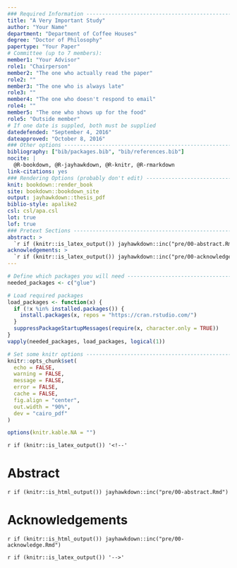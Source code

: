 ```yaml
---
### Required Information -------------------------------------------------------
title: "A Very Important Study"
author: "Your Name"
department: "Department of Coffee Houses"
degree: "Doctor of Philosophy"
papertype: "Your Paper"
# Committee (up to 7 members):
member1: "Your Advisor"
role1: "Chairperson"
member2: "The one who actually read the paper"
role2: ""
member3: "The one who is always late"
role3: ""
member4: "The one who doesn't respond to email"
role4: ""
member5: "The one who shows up for the food"
role5: "Outside member"
# If one date is suppled, both must be supplied
datedefended: "September 4, 2016"
dateapproved: "October 8, 2016"
### Other options --------------------------------------------------------------
bibliography: ["bib/packages.bib", "bib/references.bib"]
nocite: |
  @R-bookdown, @R-jayhawkdown, @R-knitr, @R-rmarkdown
link-citations: yes
### Rendering Options (probably don't edit) ------------------------------------
knit: bookdown::render_book
site: bookdown::bookdown_site
output: jayhawkdown::thesis_pdf
biblio-style: apalike2
csl: csl/apa.csl
lot: true
lof: true
### Pretext Sections -----------------------------------------------------------
abstract: >
  `r if (knitr::is_latex_output()) jayhawkdown::inc("pre/00-abstract.Rmd")`
acknowledgements: >
  `r if (knitr::is_latex_output()) jayhawkdown::inc("pre/00-acknowledge.Rmd")`
---
```


```r
# Define which packages you will need ------------------------------------------
needed_packages <- c("glue")

# Load required packages
load_packages <- function(x) {
  if (!x %in% installed.packages()) {
    install.packages(x, repos = "https://cran.rstudio.com/")
  }
  suppressPackageStartupMessages(require(x, character.only = TRUE))
}
vapply(needed_packages, load_packages, logical(1))

# Set some knitr options -------------------------------------------------------
knitr::opts_chunk$set(
  echo = FALSE,
  warning = FALSE,
  message = FALSE,
  error = FALSE,
  cache = FALSE,
  fig.align = "center",
  out.width = "90%",
  dev = "cairo_pdf"
)

options(knitr.kable.NA = "")
```

`r if (knitr::is_latex_output()) '<!--'`

# Abstract {-}

`r if (knitr::is_html_output()) jayhawkdown::inc("pre/00-abstract.Rmd")`

# Acknowledgements {-}

`r if (knitr::is_html_output()) jayhawkdown::inc("pre/00-acknowledge.Rmd")`

`r if (knitr::is_latex_output()) '-->'`
